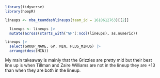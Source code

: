 ```r
library(tidyverse) 
library(hoopR)
```

```r
lineups <- nba_teamdashlineups(team_id = 1610612763)[[2]]
```

```r
  lineups <- lineups |> 
  mutate(across(starts_with("GP"):ncol(lineups), as.numeric))
```

```r
lineups |>
  select(GROUP_NAME, GP, MIN, PLUS_MINUS) |>
  arrange(desc(MIN))
```
My main takeaway is mainly that the Grizzles are pretty mid but their best line up is when Tillman and Zaire Williams are not in the lineup they are +13 than when they are both in the lineup. 
